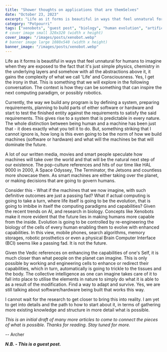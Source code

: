 ```yaml
---
title: "Shower thoughts on applications that are themSelves"
date: "October 23, 2023"
excerpt: "Life as it forms is beautiful in ways that feel unnatural for humans to imagine when they are exposed to the fact that it's just simple physics, chemistry in the underlying layers and somehow with all the abstractions above it, it gains the complexity of what we call 'Life' and Consciousness."
category: "Potpourri"
tags: ["xenobots", "guest post", "biology", "human evolution", "artificial intelligence", "robotics", "self", "human life", "applications ", "life"]
# cover image small 320x320 (width x height)
cover_image: "/images/posts/xenobot.webp"
# banner image large 1080x540 (width x height)
banner_image: "/images/posts/xenobot.webp"
---
```


  
  Life as it forms is beautiful in ways that feel unnatural for humans to imagine when they are exposed to the fact that it's just simple physics, chemistry in the underlying layers and somehow with all the abstractions above it, it gains the complexity of what we call 'Life' and Consciousness. Yes, I get the irony in that. This is something that we will explore in the following conversation. The context is how they can be something that can inspire the next computing paradigm, or possibly robotics.

  

Currently, the way we build any program is by defining a system, preparing requirements, planning to build parts of either software or hardware and start to test the finished entity against the requirements to satisfy the said requirements. This gives rise to a system that is predictable in every nature. The whole distinction between being human and a machine has been just that - it does exactly what you tell it to do. But, something striking that I cannot ignore is, how long is this even going to be the norm of how we build machines (software or hardware) and what will the machines be that will dominate the future.

  

A lot of our written media, movies and smart people speculate how machines will take over the world and that will be the natural next step of our existence. The pop-culture references and hits of our time like HAL 9000 in 2000, A Space Odyssey, The Terminator, the Jetsons and countless more showcase them. As smart machines are either taking over the planet, or making decisions that are going to govern humans.

  

Consider this - What if the machines that we now imagine, with such definitive outcomes are just a passing fad? What if actual computing is going to take a turn, where life itself is going to be the evolution, that is going to imbibe in itself the computing paradigms and capabilities? Given the recent trends on AI, and research in biology. Concepts like Xenobots make it more evident that the future lies in making humans more capable from the inside. Evolution is going to be controlled by re-engineering the biology of the cells of every human enabling them to evolve with enhanced capabilities. In this view, mobile phones, search algorithms, memory storages, robotic prosthetics or even a physical Brain Computer Interface (BCI) seems like a passing fad. It is not the future.

  

Given the Vedic references on enhancing the capabilities of one's Self, it is much closer than what people on the planet can imagine. This is only possible by working and engineering cells to enhance or redirect their capabilities, which in turn, automatically is going to trickle to the tissues and the body. The collective intelligence as one can imagine takes care of it to fall into place to utilise the elements in nature to simply do what it is able to as a result of the modification. Find a way to adapt and survive. Yes, we are still talking about software/hardware being built that works this way.

  

I cannot wait for the research to get closer to bring this into reality. I am yet to get into details and the path to how to start about it, in terms of gathering more existing knowledge and structure in more detail what is possible.

  

*This is an initial draft of many more articles to come to connect the pieces of what is possible. Thanks for reading. Stay tuned for more.*

  

-- Archer


 ***N.B. - This is a guest post.***




